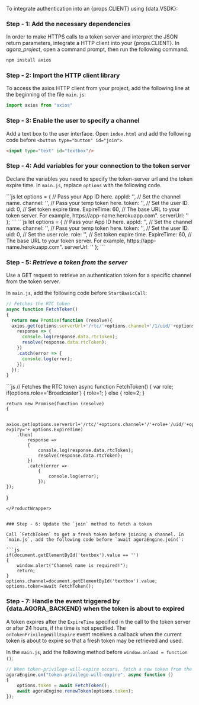 
<PlatformWrapper platform="web">

To integrate authentication into an {props.CLIENT} using {data.VSDK}:

### Step - 1: Add the necessary dependencies

In order to make HTTPS calls to a token server and interpret the JSON return parameters, integrate a HTTP client into your {props.CLIENT}. In _agora_project_, open a command prompt, then run the following command.

```bash
npm install axios
```

### Step - 2: Import the HTTP client library

To access the axios HTTP client from your project, add the following line at the beginning of the file `main.js`:

```js
import axios from "axios"
```

### Step - 3: Enable the user to specify a channel

Add a text box to the user interface. Open `index.html` and add the following code before `<button type="button" id="join">`.

```html
<input type="text" id="textbox"/>
```

### Step - 4: Add variables for your connection to the token server

Declare the variables you need to specify the token-server url and the token expire time. In `main.js`, replace `options` with the following code.

<ProductWrapper product="video-calling">
```js
let options =
{
    // Pass your App ID here.
    appId: '',
    // Set the channel name.
    channel: '',
    // Pass your temp token here.
    token: '',
    // Set the user ID.
    uid: 0,
    // Set token expire time.
    ExpireTime: 60,
    // The base URL to your token server. For example, https://app-name.herokuapp.com".
    serverUrl: ''
};
```
</ProductWrapper>


<ProductWrapper notAllowed="video-calling">
```js
let options =
{
    // Pass your App ID here.
    appId: '',
    // Set the channel name.
    channel: '',
    // Pass your temp token here.
    token: '',
    // Set the user ID.
    uid: 0,
    // Set the user role.
    role: '',
    // Set token expire time.
    ExpireTime: 60,
    // The base URL to your token server. For example, https://app-name.herokuapp.com".
    serverUrl: ''
};
```
</ProductWrapper>

### Step - 5: *Retrieve a token from the server*

Use a GET request to retrieve an authentication token for a specific channel from the token server.

In `main.js`, add the following code before `StartBasicCall`:

<ProductWrapper product="video-calling">

```js
// Fetches the RTC token
async function FetchToken() 
{
  return new Promise(function (resolve){
  axios.get(options.serverUrl+'/rtc/'+options.channel+'/1/uid/'+options.uid+'/?expiry='+ options.ExpireTime).then(
    response => {
      console.log(response.data.rtcToken);
      resolve(response.data.rtcToken);
    })
    .catch(error => {
      console.log(error);
    });
  });
}
```
</ProductWrapper>


<ProductWrapper notAllowed="video-calling">
```js
// Fetches the RTC token
async function FetchToken() 
{
    var role;
    if(options.role=='Broadcaster')
    {
        role=1;
    }
    else
    {
        role=2;
    }

    return new Promise(function (resolve)
    {

        axios.get(options.serverUrl+'/rtc/'+options.channel+'/'+role+'/uid/'+options.uid+'/?expiry='+ options.ExpireTime)
        .then(
            response => 
            {
                console.log(response.data.rtcToken);
                resolve(response.data.rtcToken);
            })
            .catch(error => 
                {
                    console.log(error);
                });
    });
}
```
</ProductWrapper>


### Step - 6: Update the `join` method to fetch a token

Call `FetchToken` to get a fresh token before joining a channel. In `main.js`, add the following code before `await agoraEngine.join(`:

```js
if(document.getElementById('textbox').value == '')
{
    window.alert("Channel name is required!");
    return;
}
options.channel=document.getElementById('textbox').value;
options.token=await FetchToken();
```

### Step - 7: Handle the event triggered by {data.AGORA_BACKEND} when the token is about to expired

A token expires after the `ExpireTime` specified in the call to the token server or after 24 hours, if the time is not specified. The `onTokenPrivilegeWillExpire` event receives a callback when the current token is about to expire so that a fresh token may be retrieved and used.

In the `main.js`, add the following method before `window.onload = function ()`:

```js
// When token-privilege-will-expire occurs, fetch a new token from the server and call renewToken to renew the token.
agoraEngine.on("token-privilege-will-expire", async function () 
{
    options.token = await FetchToken();
    await agoraEngine.renewToken(options.token);
});
```

</PlatformWrapper>
